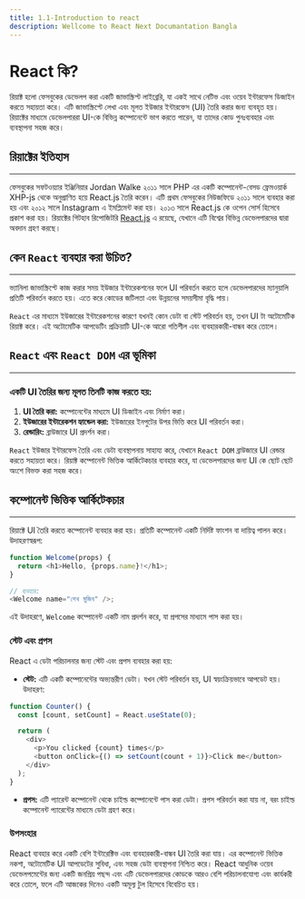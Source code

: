 ```yaml
---
title: 1.1-Introduction to react
description: Wellcome to React Next Documantation Bangla
---
```


# <h1 className="bg-gradient-to-r from-blue-500 to-gray-400 inline-block text-transparent bg-clip-text text-5xl">React কি?</h1>

রিয়াক্ট হলো ফেসবুকের ডেভেলপ করা একটি জাভাস্ক্রিপ্ট লাইব্রেরি, যা একই সাথে নেটিভ এবং ওয়েব ইন্টারফেস ডিজাইন করতে সহায়তা করে। এটি জাভাস্ক্রিপ্টে লেখা এবং মূলত ইউজার ইন্টারফেস (UI) তৈরি করার জন্য ব্যবহৃত হয়। রিয়াক্টের মাধ্যমে ডেভেলপাররা UI-কে বিভিন্ন কম্পোনেন্টে ভাগ করতে পারেন, যা তাদের কোড পুনঃব্যবহার এবং ব্যবস্থাপনা সহজ করে।

## রিয়াক্টের ইতিহাস

---

ফেসবুকের সফটওয়্যার ইঞ্জিনিয়ার Jordan Walke ২০১১ সালে PHP এর একটি কম্পোনেন্ট-বেসড ফ্রেমওয়ার্ক XHP-js থেকে অনুপ্রাণিত হয়ে React.js তৈরি করেন। এটি প্রথম ফেসবুকের নিউজফিডে ২০১১ সালে ব্যবহার করা হয় এবং ২০১২ সালে Instagram এ ইমপ্লিমেন্ট করা হয়। ২০১৩ সালে React.js কে ওপেন সোর্স হিসেবে প্রকাশ করা হয়। রিয়াক্টের গিটহাব রিপোজিটরি [React.js](https://github.com/facebook/react) এ রয়েছে, যেখানে এটি বিশ্বের বিভিন্ন ডেভেলপারদের দ্বারা অবদান গ্রহণ করছে।

## কেন `React` ব্যবহার করা উচিত?

---

ভ্যানিলা জাভাস্ক্রিপ্টে কাজ করার সময় ইউজার ইন্টারেকশনের ফলে UI পরিবর্তন করতে হলে ডেভেলপারদের ম্যানুয়ালি প্রতিটি পরিবর্তন করতে হয়। এতে করে কোডের জটিলতা এবং উন্নয়নের সময়সীমা বৃদ্ধি পায়।

`React` এর মাধ্যমে ইউজারের ইন্টারেকশনের কারণে যখনই কোন ডেটা বা স্টেট পরিবর্তন হয়, তখন UI টা অটোমেটিক রিয়াক্ট করে। এই অটোমেটিক আপডেটিং প্রক্রিয়াটি UI-কে আরো গতিশীল এবং ব্যবহারকারী-বান্ধব করে তোলে।

## `React` এবং `React DOM` এর ভূমিকা

---

### একটি UI তৈরির জন্য মূলত তিনটি কাজ করতে হয়:

1. **UI তৈরি করা:** কম্পোনেন্টের মাধ্যমে UI ডিজাইন এবং নির্মাণ করা।
2. **ইউজারের ইন্টারেকশন হ্যান্ডেল করা:** ইউজারের ইনপুটের উপর ভিত্তি করে UI পরিবর্তন করা।
3. **রেন্ডারিং:** ব্রাউজারে UI প্রদর্শন করা।

`React` ইউজার ইন্টারফেস তৈরি এবং ডেটা ব্যবস্থাপনায় সাহায্য করে, যেখানে `React DOM` ব্রাউজারে UI রেন্ডার করতে সহায়তা করে। রিয়াক্ট কম্পোনেন্ট ভিত্তিক আর্কিটেকচার ব্যবহার করে, যা ডেভেলপারদের জন্য UI কে ছোট ছোট অংশে বিভক্ত করা সহজ করে।

## কম্পোনেন্ট ভিত্তিক আর্কিটেকচার

---

রিয়াক্টে UI তৈরি করতে কম্পোনেন্ট ব্যবহার করা হয়। প্রতিটি কম্পোনেন্ট একটি নির্দিষ্ট ফাংশন বা দায়িত্ব পালন করে। উদাহরণস্বরূপ:

```javascript
function Welcome(props) {
  return <h1>Hello, {props.name}!</h1>;
}

// ব্যবহার:
<Welcome name="শেখ মুজিব" />;
```

এই উদাহরণে, `Welcome` কম্পোনেন্ট একটি নাম প্রদর্শন করে, যা প্রপসের মাধ্যমে পাস করা হয়।

### স্টেট এবং প্রপস

React এ ডেটা পরিচালনার জন্য স্টেট এবং প্রপস ব্যবহার করা হয়:

- **স্টেট:** এটি একটি কম্পোনেন্টের অভ্যন্তরীণ ডেটা। যখন স্টেট পরিবর্তন হয়, UI স্বয়ংক্রিয়ভাবে আপডেট হয়। উদাহরণ:

```javascript
function Counter() {
  const [count, setCount] = React.useState(0);

  return (
    <div>
      <p>You clicked {count} times</p>
      <button onClick={() => setCount(count + 1)}>Click me</button>
    </div>
  );
}
```

- **প্রপস:** এটি প্যারেন্ট কম্পোনেন্ট থেকে চাইল্ড কম্পোনেন্টে পাস করা ডেটা। প্রপস পরিবর্তন করা যায় না, বরং চাইল্ড কম্পোনেন্ট প্যারেন্টের মাধ্যমে ডেটা গ্রহণ করে।

### উপসংহার

React ব্যবহার করে একটি বেশি ইন্টারেক্টিভ এবং ব্যবহারকারী-বান্ধব UI তৈরি করা যায়। এর কম্পোনেন্ট ভিত্তিক নকশা, অটোমেটিক UI আপডেটের সুবিধা, এবং সহজ ডেটা ব্যবস্থাপনা নিশ্চিত করে। React আধুনিক ওয়েব ডেভেলপমেন্টের জন্য একটি জনপ্রিয় পছন্দ এবং এটি ডেভেলপারদের কোডকে আরও বেশি পরিচালনাযোগ্য এবং কার্যকরী করে তোলে, ফলে এটি আজকের দিনেও একটি অমূল্য টুল হিসেবে বিবেচিত হয়।
